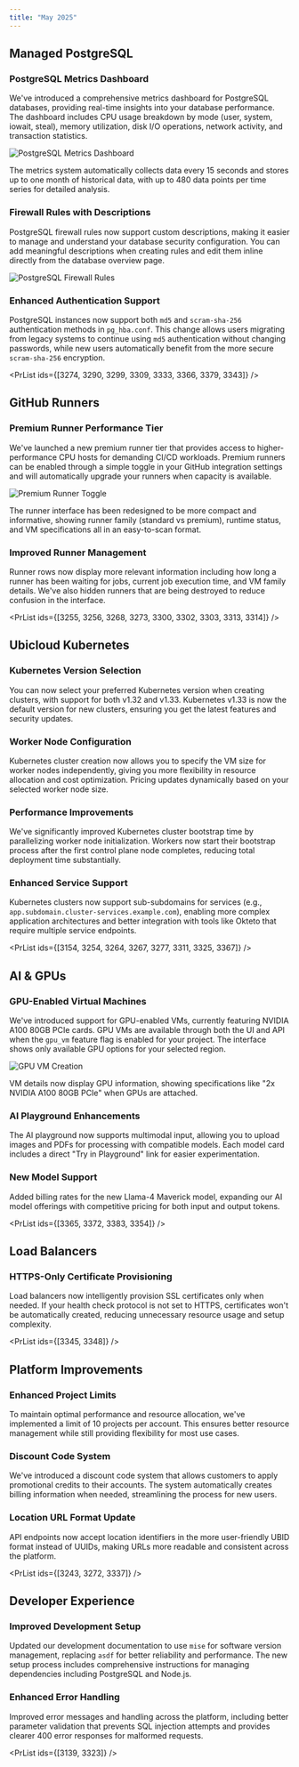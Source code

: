 ```yaml
---
title: "May 2025"
---
```



## Managed PostgreSQL

### PostgreSQL Metrics Dashboard

We've introduced a comprehensive metrics dashboard for PostgreSQL databases, providing real-time insights into your database performance. The dashboard includes CPU usage breakdown by mode (user, system, iowait, steal), memory utilization, disk I/O operations, network activity, and transaction statistics.

![PostgreSQL Metrics Dashboard](/changelog/2025-05-postgres-metrics.png)

The metrics system automatically collects data every 15 seconds and stores up to one month of historical data, with up to 480 data points per time series for detailed analysis.

### Firewall Rules with Descriptions

PostgreSQL firewall rules now support custom descriptions, making it easier to manage and understand your database security configuration. You can add meaningful descriptions when creating rules and edit them inline directly from the database overview page.

![PostgreSQL Firewall Rules](/changelog/2025-05-postgres-firewall-rules.png)

### Enhanced Authentication Support

PostgreSQL instances now support both `md5` and `scram-sha-256` authentication methods in `pg_hba.conf`. This change allows users migrating from legacy systems to continue using `md5` authentication without changing passwords, while new users automatically benefit from the more secure `scram-sha-256` encryption.

<PrList ids={[3274, 3290, 3299, 3309, 3333, 3366, 3379, 3343]} />

## GitHub Runners

### Premium Runner Performance Tier

We've launched a new premium runner tier that provides access to higher-performance CPU hosts for demanding CI/CD workloads. Premium runners can be enabled through a simple toggle in your GitHub integration settings and will automatically upgrade your runners when capacity is available.

![Premium Runner Toggle](/changelog/2025-05-premium-runners.png)

The runner interface has been redesigned to be more compact and informative, showing runner family (standard vs premium), runtime status, and VM specifications all in an easy-to-scan format.

### Improved Runner Management

Runner rows now display more relevant information including how long a runner has been waiting for jobs, current job execution time, and VM family details. We've also hidden runners that are being destroyed to reduce confusion in the interface.

<PrList ids={[3255, 3256, 3268, 3273, 3300, 3302, 3303, 3313, 3314]} />

## Ubicloud Kubernetes

### Kubernetes Version Selection

You can now select your preferred Kubernetes version when creating clusters, with support for both v1.32 and v1.33. Kubernetes v1.33 is now the default version for new clusters, ensuring you get the latest features and security updates.

### Worker Node Configuration

Kubernetes cluster creation now allows you to specify the VM size for worker nodes independently, giving you more flexibility in resource allocation and cost optimization. Pricing updates dynamically based on your selected worker node size.

### Performance Improvements

We've significantly improved Kubernetes cluster bootstrap time by parallelizing worker node initialization. Workers now start their bootstrap process after the first control plane node completes, reducing total deployment time substantially.

### Enhanced Service Support

Kubernetes clusters now support sub-subdomains for services (e.g., `app.subdomain.cluster-services.example.com`), enabling more complex application architectures and better integration with tools like Okteto that require multiple service endpoints.

<PrList ids={[3154, 3254, 3264, 3267, 3277, 3311, 3325, 3367]} />

## AI & GPUs

### GPU-Enabled Virtual Machines

We've introduced support for GPU-enabled VMs, currently featuring NVIDIA A100 80GB PCIe cards. GPU VMs are available through both the UI and API when the `gpu_vm` feature flag is enabled for your project. The interface shows only available GPU options for your selected region.

![GPU VM Creation](/changelog/2025-05-gpu-vms.png)

VM details now display GPU information, showing specifications like "2x NVIDIA A100 80GB PCIe" when GPUs are attached.

### AI Playground Enhancements

The AI playground now supports multimodal input, allowing you to upload images and PDFs for processing with compatible models. Each model card includes a direct "Try in Playground" link for easier experimentation.

### New Model Support

Added billing rates for the new Llama-4 Maverick model, expanding our AI model offerings with competitive pricing for both input and output tokens.

<PrList ids={[3365, 3372, 3383, 3354]} />

## Load Balancers

### HTTPS-Only Certificate Provisioning

Load balancers now intelligently provision SSL certificates only when needed. If your health check protocol is not set to HTTPS, certificates won't be automatically created, reducing unnecessary resource usage and setup complexity.

<PrList ids={[3345, 3348]} />

## Platform Improvements

### Enhanced Project Limits

To maintain optimal performance and resource allocation, we've implemented a limit of 10 projects per account. This ensures better resource management while still providing flexibility for most use cases.

### Discount Code System

We've introduced a discount code system that allows customers to apply promotional credits to their accounts. The system automatically creates billing information when needed, streamlining the process for new users.

### Location URL Format Update

API endpoints now accept location identifiers in the more user-friendly UBID format instead of UUIDs, making URLs more readable and consistent across the platform.

<PrList ids={[3243, 3272, 3337]} />

## Developer Experience

### Improved Development Setup

Updated our development documentation to use `mise` for software version management, replacing `asdf` for better reliability and performance. The new setup process includes comprehensive instructions for managing dependencies including PostgreSQL and Node.js.

### Enhanced Error Handling

Improved error messages and handling across the platform, including better parameter validation that prevents SQL injection attempts and provides clearer 400 error responses for malformed requests.

<PrList ids={[3139, 3323]} />